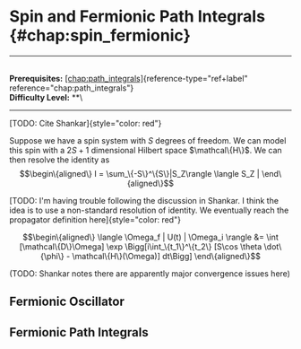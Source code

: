 # Spin and Fermionic Path Integrals \{#chap:spin_fermionic\}

------------------------------------------------------------------------

\
**Prerequisites:**
[\[chap:path_integrals\]](#chap:path_integrals)\{reference-type="ref+label"
reference="chap:path_integrals"\}\
**Difficulty Level:** \*\*\

------------------------------------------------------------------------

[TODO: Cite Shankar]\{style="color: red"\}

Suppose we have a spin system with $S$ degrees of freedom. We can model
this spin with a $2S+1$ dimensional Hilbert space $\mathcal\{H\}$. We can
then resolve the identity as $$\begin\{aligned\}
    I = \sum_\{-S\}^\{S\}|S_Z\rangle \langle S_Z |
\end\{aligned\}$$

[TODO: I'm having trouble following the discussion in Shankar. I think
the idea is to use a non-standard resolution of identity. We eventually
reach the propagator definition here]\{style="color: red"\}

$$\begin\{aligned\}
\langle \Omega_f | U(t) | \Omega_i \rangle &= \int [\mathcal\{D\}\Omega] \exp \Bigg[i\int_\{t_1\}^\{t_2\} [S\cos \theta \dot\{\phi\} - \mathcal\{H\}(\Omega)] dt\Bigg]
\end\{aligned\}$$

(TODO: Shankar notes there are apparently major convergence issues here)

## Fermionic Oscillator

## Fermionic Path Integrals
